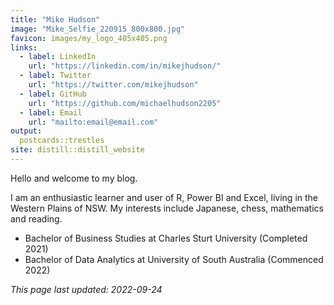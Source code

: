 ```yaml
---
title: "Mike Hudson"
image: "Mike_Selfie_220915_800x800.jpg"
favicon: images/my_logo_405x405.png
links:
  - label: LinkedIn
    url: "https://linkedin.com/in/mikejhudson/"
  - label: Twitter
    url: "https://twitter.com/mikejhudson"
  - label: GitHub
    url: "https://github.com/michaelhudson2205"
  - label: Email
    url: "mailto:email@email.com"
output:
  postcards::trestles
site: distill::distill_website  
---
```

 
Hello and welcome to my blog.

I am an enthusiastic learner and user of R, Power BI and Excel, living in the Western Plains of NSW. 
My interests include Japanese, chess, mathematics and reading.

- Bachelor of Business Studies at Charles Sturt University (Completed 2021)
- Bachelor of Data Analytics at University of South Australia (Commenced 2022)



*This page last updated: 2022-09-24*
